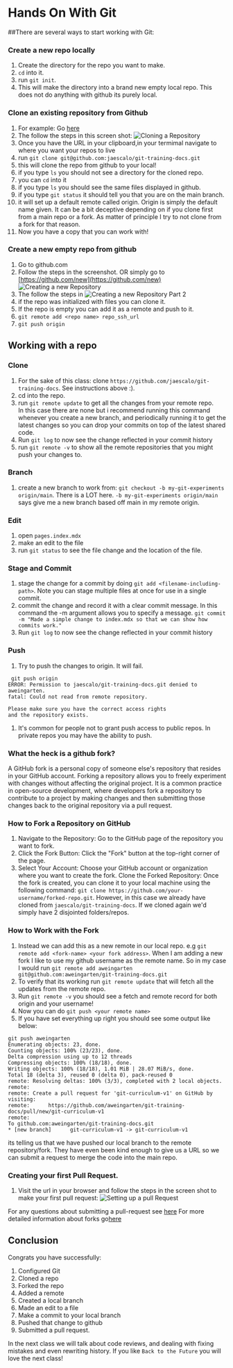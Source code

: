 # Hands On With Git

##There are several ways to start working with Git: 

### Create a new repo locally
1. Create the directory for the repo you want to make. 
1. `cd` into it.
1. run `git init`.  
1. This will make the directory into a brand new empty local repo. This does not do anything with github its purely local.  
### Clone an existing repository from Github 
1. For example: Go [here](https://github.com/jaescalo/git-training-docs)
1. The follow the steps in this screen shot: 
![Cloning a Repository](/repo-clone.png)
1. Once you have the URL in your clipboard,in your termimal navigate to where you want your repos to live 
1. run `git clone git@github.com:jaescalo/git-training-docs.git`
1. this will clone the repo from github to your local!
1. if you type `ls` you should not see a directory for the cloned repo. 
1. you can `cd` into it
1. if you type `ls` you should see the same files displayed in github.
1. if you type `git status` it should tell you that you are on the main branch.
1. it will set up a default remote called origin.  Origin is simply the default name given. It can be a bit deceptive depending on if you clone first from a main repo or a fork. As matter of principle I try to not clone from a fork for that reason.  
1. Now you have a copy that you can work with!
### Create a new empty repo from github
1. Go to github.com
1. Follow the steps in the screenshot.  OR simply go to [https://github.com/new](https://github.com/new)
![Creating a new Repository](/new-repo.png)
1. The follow the steps in 
![Creating a new Repository Part 2](/new-repo-2.png)
1. if the repo was initialized with files you can clone it. 
1. If the repo is empty you can add it as a remote and push to it.
1. `git remote add <repo name> repo_ssh_url`
1. `git push origin`

## Working with a repo

### Clone
1. For the sake of this class: clone `https://github.com/jaescalo/git-training-docs`.  See instructions above :).
1. cd into the repo.
1. run `git remote update` to get all the changes from your remote repo.  
   In this case there are none but i recommend running this command whenever you create a new branch, 
   and periodically running it to get the latest changes so you can drop your commits on top of the latest shared code.
1. Run `git log` to now see the change reflected in your commit history
1. run `git remote -v` to show all the remote repositories that you might push your changes to.

### Branch
1. create a new branch to work from: `git checkout -b my-git-experiments origin/main`.  There is a LOT here. `-b my-git-experiments origin/main` says give me a new branch based off main in my remote origin.   

### Edit
1. open `pages.index.mdx`
1. make an edit to the file
1. run `git status` to see the file change and the location of the file. 

### Stage and Commit
1. stage the change for a commit by doing `git add <filename-including-path>`.  Note you can stage multiple files at once for use in a single commit. 
1. commit the change and record it with a clear commit message.  In this command the -m argument allows you to specify a message.
 `git commit -m "Made a simple change to index.mdx so that we can show how commits work."`
1. Run `git log` to now see the change reflected in your commit history

### Push
1. Try to push the changes to origin. It will fail. 
```
 git push origin                                                                       
ERROR: Permission to jaescalo/git-training-docs.git denied to aweingarten.
fatal: Could not read from remote repository.

Please make sure you have the correct access rights
and the repository exists.
``` 
1. It's common for people not to grant push access to public repos.  In private repos you may have the ability to push. 

### What the heck is a github fork?
A GitHub fork is a personal copy of someone else's repository that resides in your GitHub account. Forking a repository allows you to freely experiment with changes without affecting the original project. It is a common practice in open-source development, where developers fork a repository to contribute to a project by making changes and then submitting those changes back to the original repository via a pull request.

### How to Fork a Repository on GitHub
1. Navigate to the Repository: Go to the GitHub page of the repository you want to fork.
1. Click the Fork Button: Click the "Fork" button at the top-right corner of the page.
1. Select Your Account: Choose your GitHub account or organization where you want to create the fork.
Clone the Forked Repository: Once the fork is created, you can clone it to your local machine using the following command:
`git clone https://github.com/your-username/forked-repo.git`.  However, in this case we already have cloned from `jaescalo/git-training-docs`. 
If we cloned again we'd simply have 2 disjointed folders/repos.

### How to Work with the Fork
1. Instead we can add this as a new remote in our local repo. e.g `git remote add <fork-name> <your fork address>`.  When I am adding a new fork I like to use my github username as the remote name.   So in my case I would run `git remote add aweingarten git@github.com:aweingarten/git-training-docs.git`
1. To verify that its working run `git remote update` that will fetch all the updates from the remote repo. 
1. Run `git remote -v` you should see a fetch and remote record for both origin and your username!
1. Now you can do `git push <your remote name>`
1. If you have set everything up right you should see some output like below:
 ```
 git push aweingarten                                                             
Enumerating objects: 23, done.
Counting objects: 100% (23/23), done.
Delta compression using up to 12 threads
Compressing objects: 100% (18/18), done.
Writing objects: 100% (18/18), 1.01 MiB | 28.07 MiB/s, done.
Total 18 (delta 3), reused 0 (delta 0), pack-reused 0
remote: Resolving deltas: 100% (3/3), completed with 2 local objects.
remote:
remote: Create a pull request for 'git-curriculum-v1' on GitHub by visiting:
remote:      https://github.com/aweingarten/git-training-docs/pull/new/git-curriculum-v1
remote:
To github.com:aweingarten/git-training-docs.git
 * [new branch]      git-curriculum-v1 -> git-curriculum-v1
 ```
its telling us that we have pushed our local branch to the remote repository/fork.  They have even been kind enough to give us a URL so we can submit a request to merge the code into the main repo. 
### Creating your first Pull Request.
1.  Visit the url in your browser and follow the steps in the screen shot to make your first pull request: 
![Setting up a pull Request](/pull-request_screen.jpg)

For any questions about submitting a pull-request see [here](https://docs.github.com/en/pull-requests/collaborating-with-pull-requests/proposing-changes-to-your-work-with-pull-requests/creating-a-pull-request)
For more detailed information about forks go[here](https://docs.github.com/en/pull-requests/collaborating-with-pull-requests/working-with-forks/about-forks)


## Conclusion
Congrats you have successfully:
1. Configured Git
1. Cloned a repo
1. Forked the repo
1. Added a remote
1. Created a local branch
1. Made an edit to a file 
1. Make a commit to your local branch
1. Pushed that change to github
1. Submitted a pull request. 

In the next class we will talk about code reviews, and dealing with fixing mistakes and even rewriting history.  If you like `Back to the Future` you will love the next class!






